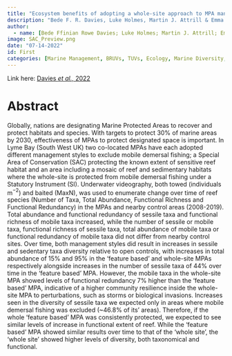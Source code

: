 ```yaml
---
title: "Ecosystem benefits of adopting a whole‐site approach to MPA management."
description: "Bede F. R. Davies, Luke Holmes, Martin J. Attrill & Emma V. Sheehan"
author:
  - name: [Bede Ffinian Rowe Davies; Luke Holmes; Martin J. Attrill; Emma V. Sheehan]
image: SAC_Preview.png
date: "07-14-2022"
id: First
categories: [Marine Management, BRUVs, TUVs, Ecology, Marine Diversity, Functional Diversity, First Author]
---
```



Link here: [Davies *et al.,* 2022](https://onlinelibrary.wiley.com/doi/10.1111/fme.12581)

# Abstract

Globally, nations are designating Marine Protected Areas to recover and protect habitats and species. With targets to protect 30% of marine areas by 2030, effectiveness of MPAs to protect designated space is important. In Lyme Bay (South West UK) two co-located MPAs have each adopted different management styles to exclude mobile demersal fishing; a Special Area of Conservation (SAC) protecting the known extent of sensitive reef habitat and an area including a mosaic of reef and sedimentary habitats where the whole-site is protected from mobile demersal fishing under a Statutory Instrument (SI). Underwater videography, both towed (individuals m$^{-2}$) and baited (MaxN), was used to enumerate change over time of reef species (Number of Taxa, Total Abundance, Functional Richness and Functional Redundancy) in the MPAs and nearby control areas (2008-2019). Total abundance and functional redundancy of sessile taxa and functional richness of mobile taxa increased, while the number of sessile or mobile taxa, functional richness of sessile taxa, total abundance of mobile taxa or functional redundancy of mobile taxa did not differ from nearby control sites. Over time, both management styles did result in increases in sessile and sedentary taxa diversity relative to open controls, with increases in total abundance of 15% and 95% in the 'feature based' and whole-site MPAs respectively alongside increases in the number of sessile taxa of 44% over time in the 'feature based' MPA. However, the mobile taxa in the whole-site MPA showed levels of functional redundancy 7% higher than the 'feature based' MPA, indicative of a higher community resilience inside the whole-site MPA to perturbations, such as storms or biological invasions. Increases seen in the diversity of sessile taxa we expected only in areas where mobile demersal fishing was excluded (\~46.8% of its' areas). Therefore, if the whole 'feature based' MPA was consistently protected, we expected to see similar levels of increase in functional extent of reef. While the 'feature based' MPA showed similar results over time to that of the 'whole site', the 'whole site' showed higher levels of diversity, both taxonomical and functional.
